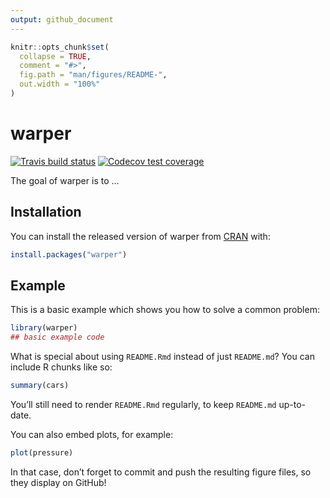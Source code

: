 ```yaml
---
output: github_document
---
```


<!-- README.md is generated from README.Rmd. Please edit that file -->

```r
knitr::opts_chunk$set(
  collapse = TRUE,
  comment = "#>",
  fig.path = "man/figures/README-",
  out.width = "100%"
)
```
# warper

<!-- badges: start -->
[![Travis build status](https://travis-ci.org/russHyde/warper.svg?branch=master)](https://travis-ci.org/russHyde/warper)
[![Codecov test coverage](https://codecov.io/gh/russHyde/warper/branch/master/graph/badge.svg)](https://codecov.io/gh/russHyde/warper?branch=master)
<!-- badges: end -->

The goal of warper is to ...

## Installation

You can install the released version of warper from [CRAN](https://CRAN.R-project.org) with:

``` r
install.packages("warper")
```

## Example

This is a basic example which shows you how to solve a common problem:

```r
library(warper)
## basic example code
```

What is special about using `README.Rmd` instead of just `README.md`? You can include R chunks like so:

```r
summary(cars)
```

You'll still need to render `README.Rmd` regularly, to keep `README.md` up-to-date.

You can also embed plots, for example:

```r
plot(pressure)
```

In that case, don't forget to commit and push the resulting figure files, so they display on GitHub!
